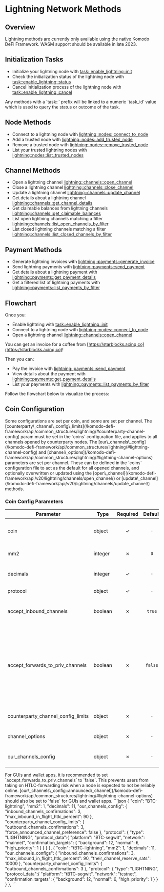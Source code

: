 

# Lightning Network Methods

## Overview

<Note>
  Lightning methods are currently only available using the native Komodo DeFi Framework.
  WASM support should be available in late 2023.
</Note>

## Initialization Tasks

*   Initialize your lightning node with [task::enable\_lightning::init](/komodo-defi-framework/api/v20/lightning/activation/init/)
*   Check the initialization status of the lightning node with [task::enable\_lightning::status](/komodo-defi-framework/api/v20/lightning/activation/status/)
*   Cancel initialization process of the lightning node with [task::enable\_lightning::cancel](/komodo-defi-framework/api/v20/lightning/activation/cancel/)

<Note>
  Any methods with a `task::` prefix will be linked to a numeric `task_id` value
  which is used to query the status or outcome of the task.
</Note>

## Node Methods

*   Connect to a lightning node with [lightning::nodes::connect\_to\_node](/komodo-defi-framework/api/v20/lightning/nodes/connect_to_node/)
*   Add a trusted node with [lightning::nodes::add\_trusted\_node](/komodo-defi-framework/api/v20/lightning/nodes/add_trusted_node/)
*   Remove a trusted node with [lightning::nodes::remove\_trusted\_node](/komodo-defi-framework/api/v20/lightning/nodes/remove_trusted_node/)
*   List your trusted lightning nodes with [lightning::nodes::list\_trusted\_nodes](/komodo-defi-framework/api/v20/lightning/nodes/list_trusted_nodes/)

## Channel Methods

*   Open a lightning channel [lightning::channels::open\_channel](/komodo-defi-framework/api/v20/lightning/channels/open_channel/)
*   Close a lightning channel [lightning::channels::close\_channel](/komodo-defi-framework/api/v20/lightning/channels/close_channel/)
*   Update a lightning channel [lightning::channels::update\_channel](/komodo-defi-framework/api/v20/lightning/channels/update_channel/)
*   Get details about a lightning channel [lightning::channels::get\_channel\_details](/komodo-defi-framework/api/v20/lightning/channels/get_channel_details/)
*   Get claimable balances from lightning channels [lightning::channels::get\_claimable\_balances](/komodo-defi-framework/api/v20/lightning/channels/get_claimable_balances/)
*   List open lightning channels matching a filter [lightning::channels::list\_open\_channels\_by\_filter](/komodo-defi-framework/api/v20/lightning/channels/list_open_channels_by_filter/)
*   List closed lightning channels matching a filter [lightning::channels::list\_closed\_channels\_by\_filter](/komodo-defi-framework/api/v20/lightning/channels/list_closed_channels_by_filter/)

## Payment Methods

*   Generate lightning invoices with [lightning::payments::generate\_invoice](/komodo-defi-framework/api/v20/lightning/payments/generate_invoice/)
*   Send lightning payments with [lightning::payments::send\_payment](/komodo-defi-framework/api/v20/lightning/payments/send_payment/)
*   Get details about a lightning payment with [lightning::payments::get\_payment\_details](/komodo-defi-framework/api/v20/lightning/payments/get_payment_details/)
*   Get a filtered list of lightning payments with [lightning::payments::list\_payments\_by\_filter](/komodo-defi-framework/api/v20/lightning/payments/list_payments_by_filter/)

## Flowchart

Once you:

*   Enable lightning with [task::enable\_lightning::init](/komodo-defi-framework/api/v20/lightning/activation/init/)
*   Connect to a lightning node with [lightning::nodes::connect\_to\_node](/komodo-defi-framework/api/v20/lightning/nodes/connect_to_node/)
*   Open a lightning channel [lightning::channels::open\_channel](/komodo-defi-framework/api/v20/lightning/channels/open_channel/)

You can get an invoice for a coffee from [https://starblocks.acinq.co](https://starblocks.acinq.co)!

Then you can:

*   Pay the invoice with [lightning::payments::send\_payment](/komodo-defi-framework/api/v20/lightning/payments/send_payment/)
*   View details about the payment with [lightning::payments::get\_payment\_details](/komodo-defi-framework/api/v20/lightning/payments/get_payment_details/)
*   List your payments with [lightning::payments::list\_payments\_by\_filter](/komodo-defi-framework/api/v20/lightning/payments/list_payments_by_filter/)

Follow the flowchart below to visualize the process:

<OptimizedImage src={lightningflowchart} classNaming="w-full" alt="Lightning Network Flowchart" />

## Coin Configuration

<Note>
  Some configurations are set per coin, and some are set per channel. The
  [counterparty\_channel\_config\_limits](/komodo-defi-framework/api/common_structures/lightning/#counterparty-channel-config)
  param must be set in the `coins` configuration file, and applies to all
  channels opened by counterparty nodes. The
  [our\_channels\_config](/komodo-defi-framework/api/common_structures/lightning/#lightning-channel-config) and
  [channel\_options](/komodo-defi-framework/api/common_structures/lightning/#lightning-channel-options) parameters
  are set per channel. These can be defined in the `coins` configuration file to
  act as the default for all opened channels, and optionally overwritten or
  updated using the
  [open\_channel](/komodo-defi-framework/api/v20/lightning/channels/open_channel/) or
  [update\_channel](/komodo-defi-framework/api/v20/lightning/channels/update_channel/)
  methods.
</Note>

### Coin Config Parameters

| Parameter                             | Type    | Required | Default | Description                                                                                                                                                                                                                                                                                                     |
| ------------------------------------- | ------- | :------: | :-----: | --------------------------------------------------------------------------------------------------------------------------------------------------------------------------------------------------------------------------------------------------------------------------------------------------------------- |
| coin                                  | object  |     ✓    |   `-`   | The ticker of the coin you will use lightning network with, suffixed with `-lightning`                                                                                                                                                                                                                          |
| mm2                                   | integer |     ✗    |   `0`   | A value of `1`, indicates the coin is atomic swap compatible.                                                                                                                                                                                                                                                   |
| decimals                              | integer |     ✓    |   `-`   | The decimal precision of the coin you will use the lightning network with.                                                                                                                                                                                                                                      |
| protocol                              | object  |     ✓    |   `-`   | A standard [CoinProtocol](/komodo-defi-framework/api/common_structures/activation/#coin-protocol) object.                                                                                                                                                                                                       |
| accept\_inbound\_channels             | boolean |     ✗    |  `true` | If this is set to `false`, we do not accept inbound requests to open a new channel.                                                                                                                                                                                                                             |
| accept\_forwards\_to\_priv\_channels  | boolean |     ✗    | `false` | When set to `false`, any HTLCs which were to be forwarded over private channels will be rejected. This prevents us from taking on HTLC-forwarding risk when we intend to run as a node which is not online reliably (e.g. GUI wallet apps). Generally, private channels are used for non-routing purposes only. |
| counterparty\_channel\_config\_limits | object  |     ✗    |   `-`   | A standard [CounterpartyChannelConfig](/komodo-defi-framework/api/common_structures/lightning/#counterparty-channel-config) object.                                                                                                                                                                             |
| channel\_options                      | object  |     ✗    |   `-`   | A standard [LightningChannelOptions](/komodo-defi-framework/api/common_structures/lightning/#lightning-channel-options) object.                                                                                                                                                                                 |
| our\_channels\_config                 | object  |     ✗    |   `-`   | A standard [LightningChannelConfig](/komodo-defi-framework/api/common_structures/lightning/#lightning-channel-config) object.                                                                                                                                                                                   |

<Note>
  For GUIs and wallet apps, it is recommended to set
  `accept_forwards_to_priv_channels` to `false`. This prevents users from taking
  on HTLC-forwarding risk when a node is expected to not be reliably online.
  [our\_channels\_config::announced\_channel](/komodo-defi-framework/api/common_structures/lightning/#lightning-channel-options)
  should also be set to `false` for GUIs and wallet apps.
</Note>

<CollapsibleSection expandedText="Hide Example Config" collapsedText="Show Example Config">
  ```json
    {
      "coin": "BTC-lightning",
      "mm2": 1,
      "decimals": 11,
      "our_channels_config": {
          "inbound_channels_confirmations": 3,
          "max_inbound_in_flight_htlc_percent": 90
      },
      "counterparty_channel_config_limits": {
          "outbound_channels_confirmations": 3,
          "force_announced_channel_preference": false
      },
      "protocol": {
          "type": "LIGHTNING",
          "protocol_data":{
              "platform": "BTC-segwit",
              "network": "mainnet",
              "confirmation_targets": {
                  "background": 12,
                  "normal": 6,
                  "high_priority": 1
              }
          }
      }
    },
    {
      "coin": "tBTC-lightning",
      "mm2": 1,
      "decimals": 11,
      "our_channels_configs": {
          "inbound_channels_confirmations": 3,
          "max_inbound_in_flight_htlc_percent": 90,
          "their_channel_reserve_sats": 10000
      },
      "counterparty_channel_config_limits": { 
          "outbound_channels_confirmations": 3
      },
      "protocol": {
          "type": "LIGHTNING",
          "protocol_data":{
              "platform": "tBTC-segwit",
              "network": "testnet",
              "confirmation_targets": {
                  "background": 12,
                  "normal": 6,
                  "high_priority": 1
              }
          }
      }
    },
  ```
</CollapsibleSection>
